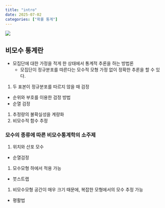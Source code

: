 ```yaml
---
title: "intro"
date: 2025-07-02
categories: ["확률 통계"]
---
```


![](/img/stat-thumb.jpg){.post-thumbnail}

## 비모수 통계란

- 모집단에 대한 가정을 적게 한 상태에서 통계적 추론을 하는 방법론
  - 모집단이 정규분포를 따른다는 모수적 모형 가정 없이 정확한 추론을 할 수 있다.

1. 두 표본이 정규분포를 따르지 않을 때 검정
  - 순위와 부호를 이용한 검정 방법
  - 순열 검정
1. 추정량의 불확실성을 계량화
1. 비모수적 함수 추정

### 모수의 종류에 따른 비모수통계학의 소주제

1. 위치와 산포 모수
  - 순열검정
1. 모수모형 하에서 적용 가능
  - 붓스트랩
1. 비모수모형 공간이 매우 크기 때문에, 복잡한 모형에서의 모수 추정 가능
  - 평활법
